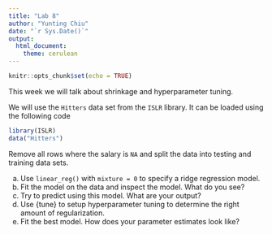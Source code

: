 ```yaml
---
title: "Lab 8"
author: "Yunting Chiu"
date: "`r Sys.Date()`"
output:
  html_document: 
    theme: cerulean
---
```

```r
knitr::opts_chunk$set(echo = TRUE)
```
This week we will talk about shrinkage and hyperparameter tuning.

We will use the `Hitters` data set from the `ISLR` library. It can be loaded using the following code

```r
library(ISLR)
data("Hitters")
```

Remove all rows where the salary is `NA` and split the data into testing and training data sets.

a. Use `linear_reg()` with  `mixture = 0` to specify a ridge regression model.
b. Fit the model on the data and inspect the model. What do you see?
c. Try to predict using this model. What are your output?
d. Use {tune} to setup hyperparameter tuning to determine the right amount of regularization.
e. Fit the best model. How does your parameter estimates look like?